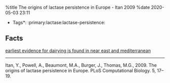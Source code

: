 %title The origins of lactase persistence in Europe - Itan 2009
%date 2020-05-03 23:11

*Tags*: :primary:lactase:lactase-persistence:

== Facts ==

[[36|earliest evidence for dairying is found in near east and mediterranean]]



----

Itan, Y., Powell, A., Beaumont, M.A., Burger, J., Thomas, M.G., 2009. The origins of lactase persistence in Europe. PLoS Computational Biology. 5, 17–19.

